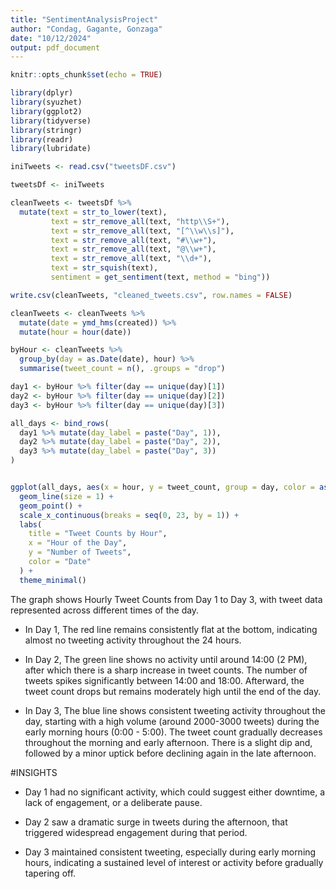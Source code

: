 ```yaml
---
title: "SentimentAnalysisProject"
author: "Condag, Gagante, Gonzaga"
date: "10/12/2024"
output: pdf_document
---
```


```r
knitr::opts_chunk$set(echo = TRUE)
```


```r
library(dplyr)
library(syuzhet)
library(ggplot2)
library(tidyverse)
library(stringr)
library(readr)
library(lubridate)

iniTweets <- read.csv("tweetsDF.csv")

tweetsDf <- iniTweets

```



```r
cleanTweets <- tweetsDf %>%
  mutate(text = str_to_lower(text),                     
         text = str_remove_all(text, "http\\S+"),
         text = str_remove_all(text, "[^\\w\\s]"),
         text = str_remove_all(text, "#\\w+"),
         text = str_remove_all(text, "@\\w+"),          
         text = str_remove_all(text, "\\d+"),    
         text = str_squish(text),                      
         sentiment = get_sentiment(text, method = "bing"))

write.csv(cleanTweets, "cleaned_tweets.csv", row.names = FALSE)

```

```r
cleanTweets <- cleanTweets %>%
  mutate(date = ymd_hms(created)) %>%  
  mutate(hour = hour(date))

byHour <- cleanTweets %>%
  group_by(day = as.Date(date), hour) %>%
  summarise(tweet_count = n(), .groups = "drop")

day1 <- byHour %>% filter(day == unique(day)[1])
day2 <- byHour %>% filter(day == unique(day)[2])
day3 <- byHour %>% filter(day == unique(day)[3])

all_days <- bind_rows(
  day1 %>% mutate(day_label = paste("Day", 1)),
  day2 %>% mutate(day_label = paste("Day", 2)),
  day3 %>% mutate(day_label = paste("Day", 3))
)


ggplot(all_days, aes(x = hour, y = tweet_count, group = day, color = as.factor(day))) +
  geom_line(size = 1) +
  geom_point() +
  scale_x_continuous(breaks = seq(0, 23, by = 1)) + 
  labs(
    title = "Tweet Counts by Hour",
    x = "Hour of the Day",
    y = "Number of Tweets",
    color = "Date"
  ) +
  theme_minimal()

```

The graph shows Hourly Tweet Counts from Day 1 to Day 3, with tweet data represented across different times of the day. 

- In Day 1, The red line remains consistently flat at the bottom, indicating almost no tweeting activity throughout the 24 hours.

- In Day 2, The green line shows no activity until around 14:00 (2 PM), after which there is a sharp increase in tweet counts. The number of tweets spikes significantly between 14:00 and 18:00.  Afterward, the tweet count drops but remains moderately high until the end of the day.

- In Day 3, The blue line shows consistent tweeting activity throughout the day, starting with a high volume (around 2000-3000 tweets) during the early morning hours (0:00 - 5:00). The tweet count gradually decreases throughout the morning and early afternoon. There is a slight dip and, followed by a minor uptick before declining again in the late afternoon.

#INSIGHTS

- Day 1 had no significant activity, which could suggest either downtime, a lack of engagement, or a deliberate pause.

- Day 2 saw a dramatic surge in tweets during the afternoon, that triggered widespread engagement during that period.

- Day 3 maintained consistent tweeting, especially during early morning hours, indicating a sustained level of interest or activity before gradually tapering off.


